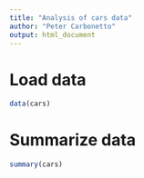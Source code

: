 ```yaml
---
title: "Analysis of cars data"
author: "Peter Carbonetto"
output: html_document
---
```


# Load data

```r
data(cars)
```

# Summarize data

```r
summary(cars)
```
